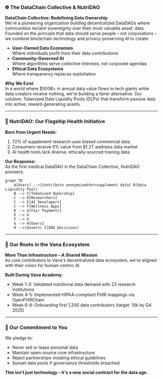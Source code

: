 ### 🌐 The DataChain Collective & NutriDAO

**DataChain Collective: Redefining Data Ownership**  
We're a pioneering organization building decentralized DataDAOs where communities reclaim sovereignty over their most valuable asset: data. Founded on the principle that data should serve people – not corporations – we combine blockchain technology and privacy-preserving AI to create:

- **User-Owned Data Economies**  
  Where individuals profit from their data contributions  
- **Community-Governed AI**  
  Where algorithms serve collective interests, not corporate agendas  
- **Ethical Data Ecosystems**  
  Where transparency replaces exploitation  

**Why We Exist**  
In a world where $500B+ in annual data value flows to tech giants while data creators receive nothing, we're building a fairer alternative. Our solution: Tokenized Data Liquidity Pools (DLPs) that transform passive data into active, reward-generating assets.

---

### 🥗 NutriDAO: Our Flagship Health Initiative

**Born from Urgent Needs:**  
1. 72% of supplement research uses biased commercial data  
2. Consumers receive 0% value from $1.2T wellness data market  
3. AI health tools lack diverse, ethically-sourced training data  

**Our Response:**  
As the first medical DataDAO in the DataChain Collective, NutriDAO pioneers:  
```mermaid
graph TD
    A[Users] -->|Contribute anonymized<br>supplement data| B(Data Liquidity Pool)
    B --> C[Tokenized Ownership]
    C --> D[Researchers]
    C --> E[AI Developers]
    C --> F[Wellness Apps]
    D --> G[Fair Payments]
    E --> G
    F --> G
    G --> H[Users]
    H -->|Govern| I[DAO Decisions]
```
---

### 🌱 Our Roots in the Vana Ecosystem

**More Than Infrastructure – A Shared Mission**  
As core contributors to Vana's decentralized data ecosystem, we're aligned with their vision for human-centric AI.

**Built During Vana Academy:**  
- Week 1-3: Validated nutritional data demand with 23 research institutions  
- Week 4-5: Implemented HIPAA-compliant FHIR mappings via OpenFHIRChain  
- Week 6-8: Onboarding first 1,200 data contributors (target: 10k by Q4 2025)  
---

### 📜 Our Commitment to You
We pledge to:  
- Never sell or lease personal data  
- Maintain open-source core infrastructure  
- Reject partnerships violating ethical guidelines  
- Sunset data pools if governance thresholds breached  

**This isn't just technology – it's a new social contract for the data age.**